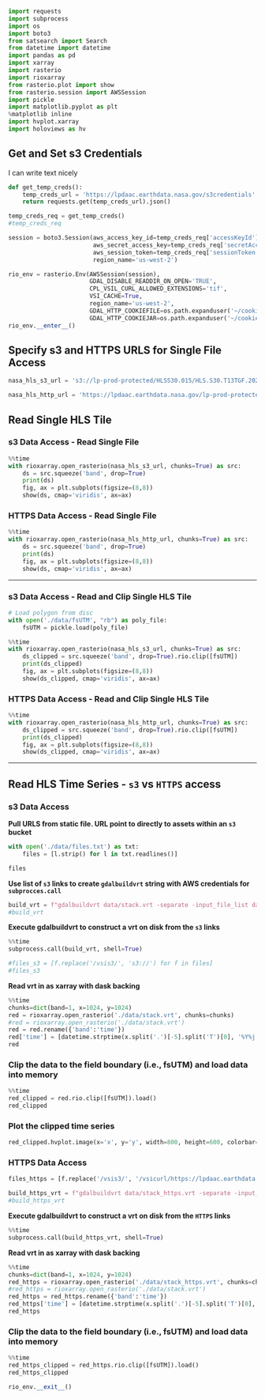 ```python
import requests
import subprocess
import os
import boto3
from satsearch import Search
from datetime import datetime
import pandas as pd
import xarray
import rasterio
import rioxarray
from rasterio.plot import show
from rasterio.session import AWSSession
import pickle
import matplotlib.pyplot as plt
%matplotlib inline
import hvplot.xarray
import holoviews as hv
```

## Get and Set s3 Credentials

I can write text nicely



```python
def get_temp_creds():
    temp_creds_url = 'https://lpdaac.earthdata.nasa.gov/s3credentials'
    return requests.get(temp_creds_url).json()
```

```python
temp_creds_req = get_temp_creds()
#temp_creds_req
```

```python
session = boto3.Session(aws_access_key_id=temp_creds_req['accessKeyId'], 
                        aws_secret_access_key=temp_creds_req['secretAccessKey'],
                        aws_session_token=temp_creds_req['sessionToken'],
                        region_name='us-west-2')
```

```python
rio_env = rasterio.Env(AWSSession(session), 
                       GDAL_DISABLE_READDIR_ON_OPEN='TRUE', 
                       CPL_VSIL_CURL_ALLOWED_EXTENSIONS='tif', 
                       VSI_CACHE=True, 
                       region_name='us-west-2',
                       GDAL_HTTP_COOKIEFILE=os.path.expanduser('~/cookies.txt'),
                       GDAL_HTTP_COOKIEJAR=os.path.expanduser('~/cookies.txt'))
rio_env.__enter__()
```

## Specify s3 and HTTPS URLS for Single File Access

```python
nasa_hls_s3_url = 's3://lp-prod-protected/HLSS30.015/HLS.S30.T13TGF.2020191T172901.v1.5.B04.tif'

nasa_hls_http_url = 'https://lpdaac.earthdata.nasa.gov/lp-prod-protected/HLSS30.015/HLS.S30.T13TGF.2020191T172901.v1.5.B04.tif'
```

## Read Single HLS Tile

### s3 Data Access - Read Single File

```python
%%time
with rioxarray.open_rasterio(nasa_hls_s3_url, chunks=True) as src:
    ds = src.squeeze('band', drop=True)
    print(ds)
    fig, ax = plt.subplots(figsize=(8,8))
    show(ds, cmap='viridis', ax=ax)
```

### HTTPS Data Access - Read Single File

```python
%%time
with rioxarray.open_rasterio(nasa_hls_http_url, chunks=True) as src:
    ds = src.squeeze('band', drop=True)
    print(ds)
    fig, ax = plt.subplots(figsize=(8,8))
    show(ds, cmap='viridis', ax=ax)
```

---

### s3 Data Access - Read and Clip Single HLS Tile

```python
# Load polygon from disc
with open('./data/fsUTM', "rb") as poly_file:
    fsUTM = pickle.load(poly_file)
```

```python
%%time
with rioxarray.open_rasterio(nasa_hls_s3_url, chunks=True) as src:
    ds_clipped = src.squeeze('band', drop=True).rio.clip([fsUTM])
    print(ds_clipped)
    fig, ax = plt.subplots(figsize=(8,8))
    show(ds_clipped, cmap='viridis', ax=ax)
```

### HTTPS Data Access - Read and Clip Single HLS Tile

```python
%%time
with rioxarray.open_rasterio(nasa_hls_http_url, chunks=True) as src:
    ds_clipped = src.squeeze('band', drop=True).rio.clip([fsUTM])
    print(ds_clipped)
    fig, ax = plt.subplots(figsize=(8,8))
    show(ds_clipped, cmap='viridis', ax=ax)
```

---

## Read HLS Time Series - `s3` vs `HTTPS` access

### s3 Data Access

**Pull URLS from static file. URL point to directly to assets within an `s3` bucket**

```python
with open('./data/files.txt') as txt:
    files = [l.strip() for l in txt.readlines()]
```

```python
files
```

**Use list of `s3` links to create `gdalbuildvrt` string with AWS credentials for `subprocces.call`**

```python
build_vrt = f"gdalbuildvrt data/stack.vrt -separate -input_file_list data/files.txt --config AWS_ACCESS_KEY_ID {temp_creds_req['accessKeyId']} --config AWS_SECRET_ACCESS_KEY {temp_creds_req['secretAccessKey']} --config AWS_SESSION_TOKEN {temp_creds_req['sessionToken']} --config GDAL_DISABLE_READDIR_ON_OPEN TRUE"
#build_vrt
```

**Execute gdalbuildvrt to construct a vrt on disk from the `s3` links**

```python
%%time
subprocess.call(build_vrt, shell=True)
```

```python
#files_s3 = [f.replace('/vsis3/', 's3://') for f in files]
#files_s3
```

**Read vrt in as xarray with dask backing**

```python
%%time
chunks=dict(band=1, x=1024, y=1024)
red = rioxarray.open_rasterio('./data/stack.vrt', chunks=chunks)
#red = rioxarray.open_rasterio('./data/stack.vrt')
red = red.rename({'band':'time'})
red['time'] = [datetime.strptime(x.split('.')[-5].split('T')[0], '%Y%j') for x in files]
red
```

### Clip the data to the field boundary (i.e., fsUTM) and load data into memory

```python
%%time
red_clipped = red.rio.clip([fsUTM]).load()
red_clipped
```

### Plot the clipped time series

```python
red_clipped.hvplot.image(x='x', y='y', width=800, height=600, colorbar=True)
```

### HTTPS Data Access

```python
files_https = [f.replace('/vsis3/', '/vsicurl/https://lpdaac.earthdata.nasa.gov/') for f in files]
```

```python
build_https_vrt = f"gdalbuildvrt data/stack_https.vrt -separate -input_file_list data/files_https.txt --config GDAL_HTTP_COOKIEFILE {os.path.expanduser('~/cookies.txt')} --config GDAL_HTTP_COOKIEJAR {os.path.expanduser('~/cookies.txt')} --config GDAL_DISABLE_READDIR_ON_OPEN TRUE"
#build_https_vrt
```

**Execute gdalbuildvrt to construct a vrt on disk from the `HTTPS` links**

```python
%%time
subprocess.call(build_https_vrt, shell=True)
```

**Read vrt in as xarray with dask backing**

```python
%%time
chunks=dict(band=1, x=1024, y=1024)
red_https = rioxarray.open_rasterio('./data/stack_https.vrt', chunks=chunks)
#red_https = rioxarray.open_rasterio('./data/stack.vrt')
red_https = red_https.rename({'band':'time'})
red_https['time'] = [datetime.strptime(x.split('.')[-5].split('T')[0], '%Y%j') for x in files]
red_https
```

### Clip the data to the field boundary (i.e., fsUTM) and load data into memory

```python
%%time
red_https_clipped = red_https.rio.clip([fsUTM]).load()
red_https_clipped
```

```python
rio_env.__exit__()
```


